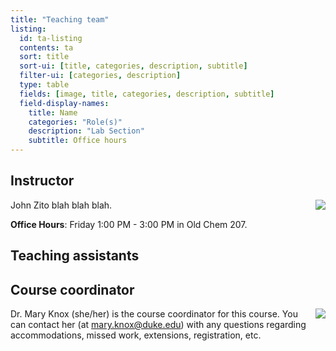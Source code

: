 ```yaml
---
title: "Teaching team"
listing:
  id: ta-listing
  contents: ta
  sort: title
  sort-ui: [title, categories, description, subtitle]
  filter-ui: [categories, description]
  type: table
  fields: [image, title, categories, description, subtitle]
  field-display-names:
    title: Name
    categories: "Role(s)"
    description: "Lab Section"
    subtitle: Office hours
---
```


## Instructor

![](ta/headshots/zito.jpg){.circular-portrait-mine style="float:right;padding: 0 0 0 10px;" fig-alt="Headshot of John Zito"}

John Zito blah blah blah.

**Office Hours**: Friday 1:00 PM - 3:00 PM in Old Chem 207.

## Teaching assistants {#teaching-assistants}

::: {#ta-listing}
:::

## Course coordinator

![](ta/headshots/mary.png){.circular-portrait-mary style="float:right;" fig-alt="Headshot of Dr. Mary Knox"}

Dr. Mary Knox (she/her) is the course coordinator for this course. You can contact her (at [mary.knox\@duke.edu](mailto:mary.knox@duke.edu)) with any questions regarding accommodations, missed work, extensions, registration, etc.
